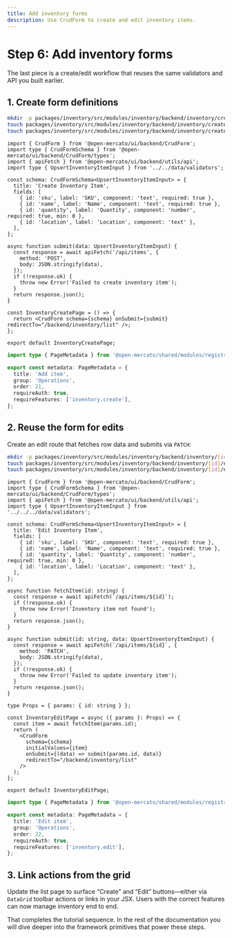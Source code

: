 ```yaml
---
title: Add inventory forms
description: Use CrudForm to create and edit inventory items.
---
```


# Step 6: Add inventory forms

The last piece is a create/edit workflow that reuses the same validators and API you built earlier.

## 1. Create form definitions

```bash
mkdir -p packages/inventory/src/modules/inventory/backend/inventory/create
touch packages/inventory/src/modules/inventory/backend/inventory/create/page.tsx
touch packages/inventory/src/modules/inventory/backend/inventory/create/page.meta.ts
```

```tsx title="backend/inventory/create/page.tsx"
import { CrudForm } from '@open-mercato/ui/backend/CrudForm';
import type { CrudFormSchema } from '@open-mercato/ui/backend/CrudForm/types';
import { apiFetch } from '@open-mercato/ui/backend/utils/api';
import type { UpsertInventoryItemInput } from '../../data/validators';

const schema: CrudFormSchema<UpsertInventoryItemInput> = {
  title: 'Create Inventory Item',
  fields: [
    { id: 'sku', label: 'SKU', component: 'text', required: true },
    { id: 'name', label: 'Name', component: 'text', required: true },
    { id: 'quantity', label: 'Quantity', component: 'number', required: true, min: 0 },
    { id: 'location', label: 'Location', component: 'text' },
  ],
};

async function submit(data: UpsertInventoryItemInput) {
  const response = await apiFetch('/api/items', {
    method: 'POST',
    body: JSON.stringify(data),
  });
  if (!response.ok) {
    throw new Error('Failed to create inventory item');
  }
  return response.json();
}

const InventoryCreatePage = () => {
  return <CrudForm schema={schema} onSubmit={submit} redirectTo="/backend/inventory/list" />;
};

export default InventoryCreatePage;
```

```ts title="backend/inventory/create/page.meta.ts"
import type { PageMetadata } from '@open-mercato/shared/modules/registry';

export const metadata: PageMetadata = {
  title: 'Add item',
  group: 'Operations',
  order: 21,
  requireAuth: true,
  requireFeatures: ['inventory.create'],
};
```

## 2. Reuse the form for edits

Create an edit route that fetches row data and submits via `PATCH`:

```bash
mkdir -p packages/inventory/src/modules/inventory/backend/inventory/[id]/edit
touch packages/inventory/src/modules/inventory/backend/inventory/[id]/edit/page.tsx
touch packages/inventory/src/modules/inventory/backend/inventory/[id]/edit/page.meta.ts
```

```tsx title="[id]/edit/page.tsx"
import { CrudForm } from '@open-mercato/ui/backend/CrudForm';
import type { CrudFormSchema } from '@open-mercato/ui/backend/CrudForm/types';
import { apiFetch } from '@open-mercato/ui/backend/utils/api';
import type { UpsertInventoryItemInput } from '../../../data/validators';

const schema: CrudFormSchema<UpsertInventoryItemInput> = {
  title: 'Edit Inventory Item',
  fields: [
    { id: 'sku', label: 'SKU', component: 'text', required: true },
    { id: 'name', label: 'Name', component: 'text', required: true },
    { id: 'quantity', label: 'Quantity', component: 'number', required: true, min: 0 },
    { id: 'location', label: 'Location', component: 'text' },
  ],
};

async function fetchItem(id: string) {
  const response = await apiFetch(`/api/items/${id}`);
  if (!response.ok) {
    throw new Error('Inventory item not found');
  }
  return response.json();
}

async function submit(id: string, data: UpsertInventoryItemInput) {
  const response = await apiFetch(`/api/items/${id}`, {
    method: 'PATCH',
    body: JSON.stringify(data),
  });
  if (!response.ok) {
    throw new Error('Failed to update inventory item');
  }
  return response.json();
}

type Props = { params: { id: string } };

const InventoryEditPage = async ({ params }: Props) => {
  const item = await fetchItem(params.id);
  return (
    <CrudForm
      schema={schema}
      initialValues={item}
      onSubmit={(data) => submit(params.id, data)}
      redirectTo="/backend/inventory/list"
    />
  );
};

export default InventoryEditPage;
```

```ts title="[id]/edit/page.meta.ts"
import type { PageMetadata } from '@open-mercato/shared/modules/registry';

export const metadata: PageMetadata = {
  title: 'Edit item',
  group: 'Operations',
  order: 22,
  requireAuth: true,
  requireFeatures: ['inventory.edit'],
};
```

## 3. Link actions from the grid

Update the list page to surface “Create” and “Edit” buttons—either via `DataGrid` toolbar actions or links in your JSX. Users with the correct features can now manage inventory end to end.

That completes the tutorial sequence. In the rest of the documentation you will dive deeper into the framework primitives that power these steps.
